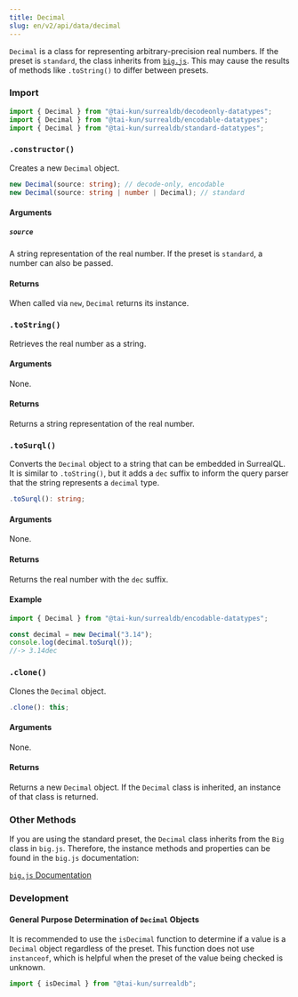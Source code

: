 ```yaml
---
title: Decimal
slug: en/v2/api/data/decimal
---
```



`Decimal` is a class for representing arbitrary-precision real numbers. If the preset is `standard`, the class inherits from [`big.js`](https://github.com/MikeMcl/big.js). This may cause the results of methods like `.toString()` to differ between presets.

### Import

```ts
import { Decimal } from "@tai-kun/surrealdb/decodeonly-datatypes";
import { Decimal } from "@tai-kun/surrealdb/encodable-datatypes";
import { Decimal } from "@tai-kun/surrealdb/standard-datatypes";
```

### `.constructor()`

Creates a new `Decimal` object.

```ts
new Decimal(source: string); // decode-only, encodable
new Decimal(source: string | number | Decimal); // standard
```

#### Arguments

##### `source`

A string representation of the real number. If the preset is `standard`, a number can also be passed.

#### Returns

When called via `new`, `Decimal` returns its instance.

### `.toString()` <Badge variant="instance" /><Badge variant="method" /><Badge variant="decodeonly" />

Retrieves the real number as a string.

#### Arguments

None.

#### Returns

Returns a string representation of the real number.

### `.toSurql()` <Badge variant="instance" /><Badge variant="method" /><Badge variant="encodable" />

Converts the `Decimal` object to a string that can be embedded in SurrealQL. It is similar to `.toString()`, but it adds a `dec` suffix to inform the query parser that the string represents a `decimal` type.

```ts
.toSurql(): string;
```

#### Arguments

None.

#### Returns

Returns the real number with the `dec` suffix.

#### Example

```ts
import { Decimal } from "@tai-kun/surrealdb/encodable-datatypes";

const decimal = new Decimal("3.14");
console.log(decimal.toSurql());
//-> 3.14dec
```

### `.clone()` <Badge variant="instance" /><Badge variant="method" /><Badge variant="standard" />

Clones the `Decimal` object.

```ts
.clone(): this;
```

#### Arguments

None.

#### Returns

Returns a new `Decimal` object. If the `Decimal` class is inherited, an instance of that class is returned.

### Other Methods

If you are using the standard preset, the `Decimal` class inherits from the `Big` class in `big.js`. Therefore, the instance methods and properties can be found in the `big.js` documentation:

[`big.js` Documentation](https://mikemcl.github.io/big.js/#prototype-methods)

### Development

#### General Purpose Determination of `Decimal` Objects

It is recommended to use the `isDecimal` function to determine if a value is a `Decimal` object regardless of the preset. This function does not use `instanceof`, which is helpful when the preset of the value being checked is unknown.

```ts
import { isDecimal } from "@tai-kun/surrealdb";
```
